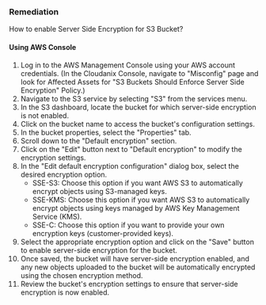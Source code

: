 ### Remediation

How to enable Server Side Encryption for S3 Bucket?

#### Using AWS Console

1. Log in to the AWS Management Console using your AWS account credentials.
    (In the Cloudanix Console, navigate to "Misconfig" page and look for Affected Assets for "S3 Buckets Should Enforce Server Side Encryption" Policy.)
2. Navigate to the S3 service by selecting "S3" from the services menu.
3. In the S3 dashboard, locate the bucket for which server-side encryption is not enabled.
4. Click on the bucket name to access the bucket's configuration settings.
5. In the bucket properties, select the "Properties" tab.
6. Scroll down to the "Default encryption" section.
7. Click on the "Edit" button next to "Default encryption" to modify the encryption settings.
8. In the "Edit default encryption configuration" dialog box, select the desired encryption option.
   - SSE-S3: Choose this option if you want AWS S3 to automatically encrypt objects using S3-managed keys.
   - SSE-KMS: Choose this option if you want AWS S3 to automatically encrypt objects using keys managed by AWS Key Management Service (KMS).
   - SSE-C: Choose this option if you want to provide your own encryption keys (customer-provided keys).
9. Select the appropriate encryption option and click on the "Save" button to enable server-side encryption for the bucket.
10. Once saved, the bucket will have server-side encryption enabled, and any new objects uploaded to the bucket will be automatically encrypted using the chosen encryption method.
11. Review the bucket's encryption settings to ensure that server-side encryption is now enabled.

